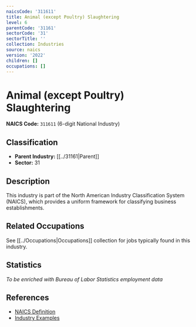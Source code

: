```yaml
---
naicsCode: '311611'
title: Animal (except Poultry) Slaughtering
level: 6
parentCode: '31161'
sectorCode: '31'
sectorTitle: ''
collection: Industries
source: naics
version: '2022'
children: []
occupations: []
---
```

# Animal (except Poultry) Slaughtering

**NAICS Code:** `311611` (6-digit National Industry)

## Classification

- **Parent Industry:** [[../31161|Parent]]
- **Sector:** 31

## Description

This industry is part of the North American Industry Classification System (NAICS), which provides a uniform framework for classifying business establishments.

## Related Occupations

See [[../Occupations|Occupations]] collection for jobs typically found in this industry.

## Statistics

*To be enriched with Bureau of Labor Statistics employment data*

## References

- [NAICS Definition](https://www.census.gov/naics/)
- [Industry Examples](https://www.census.gov/naics/2022NAICS/)
